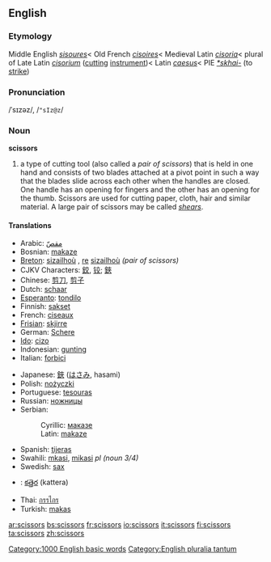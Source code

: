 ==English==
===Etymology===
Middle English ''[[sisoures]]''< Old French ''[[cisoires]]''< Medieval Latin ''[[cisoria]]''< plural of Late Latin ''[[cisorium]]'' ([[cutting]] [[instrument]])< Latin ''[[caesus]]''< PIE ''[[*skhai-]]'' (to [[strike]])

===Pronunciation===
/ˈsɪzəz/, /<tt>"sIz@z</tt>/

===Noun===
'''scissors''' {{pluralonly}}

#a type of cutting tool (also called a ''pair of scissors'') that is held in one hand and  consists of two blades attached at a pivot point in such a way that the blades slide across each other when the handles are closed. One handle has an opening for fingers and the other has an opening for the thumb. Scissors are used for cutting paper, cloth, hair and similar material. A large pair of scissors may be called ''[[shears]]''.

====Translations====
{{top}}
*Arabic: [[مقصّ]]
*Bosnian: [[makaze#Bosnian|makaze]] {{f}} {{p}}
*[[Breton]]: [[sizailhoù]] {{f}} {{p}}, [[re]] [[sizailhoù]] ''(pair of scissors)''
*CJKV Characters: [[鉸]], [[铰]]; [[鋏]]
*Chinese: [[剪刀]], [[剪子]]
*Dutch: [[schaar]] {{f}}
*[[Esperanto]]: [[tondilo]]
*Finnish: [[sakset]] {{p}}
*French: [[ciseaux]] {{m}} {{p}}
*[[Frisian]]: [[skjirre]]
*German: [[Schere]] {{f}}
*[[Ido]]: [[cizo]]
*Indonesian: [[gunting]]
*Italian: [[forbici]] {{f}} {{p}}
{{mid}}
*Japanese: [[鋏]] ([[はさみ]], hasami)
*Polish: [[nożyczki]] {{p}}
*Portuguese: [[tesouras]]
*Russian: [[ножницы]] {{p}}
*Serbian:
*:Cyrillic: [[маказе#Serbian|маказе]] {{f}} {{p}}
*:Latin: [[makaze#Serbian|makaze]] {{f}} {{p}}
*Spanish: [[tijeras]] {{f}} {{p}}
*Swahili: [[mkasi]], [[mikasi]] ''pl (noun 3/4)''
*Swedish: [[sax]] {{s}}
*{{te}}: [[కత్తెర]] (kattera)
*Thai: [[กรรไกร]]
*Turkish: [[makas]]
{{bottom}}

[[Category:1000 English basic words]]
[[Category:English pluralia tantum]]

[[ar:scissors]]
[[bs:scissors]]
[[fr:scissors]]
[[io:scissors]]
[[it:scissors]]
[[fi:scissors]]
[[ta:scissors]]
[[zh:scissors]]